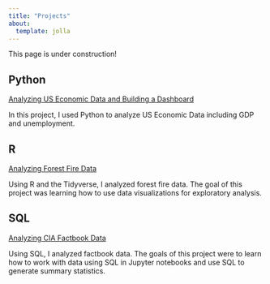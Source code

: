 ```yaml
---
title: "Projects"
about:
  template: jolla
---
```

This page is under construction!

## Python

[Analyzing US Economic Data and Building a Dashboard](https://colab.research.google.com/drive/1NIzbAh1oUgpwUu2Yf3G9v7fFbrqu6FDg?usp=sharing)

In this project, I used Python to analyze US Economic Data including GDP and unemployment.

## R

[Analyzing Forest Fire Data](https://rpubs.com/daniebrant/forest-fires-data)

Using R and the Tidyverse, I analyzed forest fire data. The goal of this project was learning how to use data visualizations for exploratory analysis.

## SQL

[Analyzing CIA Factbook Data](https://github.com/danielle-b/analyzingfactbookCIAdata/blob/master/Analyzing_CIA_Factbook_Data_Using_SQL.ipynb)

Using SQL, I analyzed factbook data. The goals of this project were to learn how to work with data using SQL in Jupyter notebooks and use SQL to generate summary statistics.
